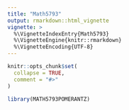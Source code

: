 ```yaml
---
title: "Math5793"
output: rmarkdown::html_vignette
vignette: >
  %\VignetteIndexEntry{Math5793}
  %\VignetteEngine{knitr::rmarkdown}
  %\VignetteEncoding{UTF-8}
---
```


```r
knitr::opts_chunk$set(
  collapse = TRUE,
  comment = "#>"
)
```

```r
library(MATH5793POMERANTZ)
```

